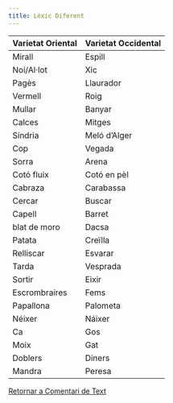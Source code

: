 ```yaml
---
title: Lèxic Diferent
--- 
```

<table class="table fets table-striped">


<thead>
<tr class="header">
<th>Varietat Oriental</th>
<th>Varietat Occidental</th>
</tr>
</thead>
<tbody>
<tr class="odd">
<td>Mirall</td>
<td>Espill</td>
</tr>
<tr class="even">
<td>Noi/Al·lot</td>
<td>Xic</td>
</tr>
<tr class="odd">
<td>Pagès</td>
<td>Llaurador</td>
</tr>
<tr class="even">
<td>Vermell</td>
<td>Roig</td>
</tr>
<tr class="odd">
<td>Mullar</td>
<td>Banyar</td>
</tr>
<tr class="even">
<td>Calces</td>
<td>Mitges</td>
</tr>
<tr class="odd">
<td>Síndria</td>
<td>Meló d'Alger</td>
</tr>
<tr class="even">
<td>Cop</td>
<td>Vegada</td>
</tr>
<tr class="odd">
<td>Sorra</td>
<td>Arena</td>
</tr>
<tr class="even">
<td>Cotó fluix</td>
<td>Cotó en pèl</td>
</tr>
<tr class="odd">
<td>Cabraza</td>
<td>Carabassa</td>
</tr>
<tr class="even">
<td>Cercar</td>
<td>Buscar</td>
</tr>
<tr class="odd">
<td>Capell</td>
<td>Barret</td>
</tr>
<tr class="even">
<td>blat de moro</td>
<td>Dacsa</td>
</tr>
<tr class="odd">
<td>Patata</td>
<td>Creïlla</td>
</tr>
<tr class="even">
<td>Relliscar</td>
<td>Esvarar</td>
</tr>
<tr class="odd">
<td>Tarda</td>
<td>Vesprada</td>
</tr>
<tr class="even">
<td>Sortir</td>
<td>Eixir</td>
</tr>
<tr class="odd">
<td>Escrombraires</td>
<td>Fems</td>
</tr>
<tr class="even">
<td>Papallona</td>
<td>Palometa</td>
</tr>
<tr class="odd">
<td>Néixer</td>
<td>Náixer</td>
</tr>
<tr class="even">
<td>Ca</td>
<td>Gos</td>
</tr>
<tr class="odd">
<td>Moix</td>
<td>Gat</td>
</tr>
<tr class="even">
<td>Doblers</td>
<td>Diners</td>
</tr>
<tr class="odd">
<td>Mandra</td>
<td>Peresa</td>
</tr>
</tbody>
</table>

<a role="button" class="btn btn-dark" href="../index.html">Retornar a Comentari de Text</a>
